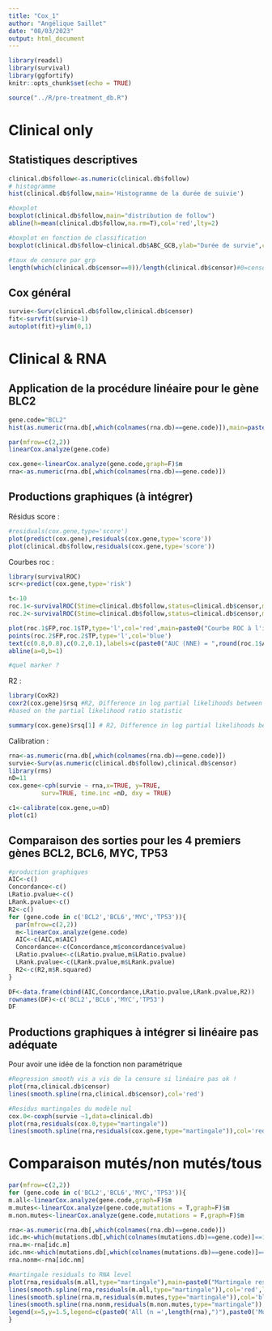 ```yaml
---
title: "Cox_1"
author: "Angélique Saillet"
date: "08/03/2023"
output: html_document
---
```


```r
library(readxl)
library(survival)
library(ggfortify)
knitr::opts_chunk$set(echo = TRUE)
```

```r
source("../R/pre-treatment_db.R")
```

# Clinical only

## Statistiques descriptives 

```r
clinical.db$follow<-as.numeric(clinical.db$follow)
# histogramme
hist(clinical.db$follow,main='Histogramme de la durée de suivie')

#boxplot
boxplot(clinical.db$follow,main="distribution de follow")
abline(h=mean(clinical.db$follow,na.rm=T),col='red',lty=2)

#boxplot en fonction de classification 
boxplot(clinical.db$follow~clinical.db$ABC_GCB,ylab="Durée de survie",col=c(3,4),main="boxplot de follow en fonction de ABC_GCB")#Données globales(i.e données non censurées et censurées)

#taux de censure par grp
length(which(clinical.db$censor==0))/length(clinical.db$censor)#0=censored, 1=no-censored
```

## Cox général 

```r
survie<-Surv(clinical.db$follow,clinical.db$censor)
fit<-survfit(survie~1)
autoplot(fit)+ylim(0,1)
```

# Clinical & RNA

## Application de la procédure linéaire pour le gène BLC2 

```r
gene.code="BCL2"
hist(as.numeric(rna.db[,which(colnames(rna.db)==gene.code)]),main=paste0("expression de ",gene.code," en log2"))
```

```r
par(mfrow=c(2,2))
linearCox.analyze(gene.code)
```

```r
cox.gene<-linearCox.analyze(gene.code,graph=F)$m
rna<-as.numeric(rna.db[,which(colnames(rna.db)==gene.code)])
```

## Productions graphiques (à intégrer)

Résidus score : 

```r
#residuals(cox.gene,type='score')
plot(predict(cox.gene),residuals(cox.gene,type='score'))
plot(clinical.db$follow,residuals(cox.gene,type='score'))
```


Courbes roc : 

```r
library(survivalROC)
scr<-predict(cox.gene,type='risk')

t<-10
roc.1<-survivalROC(Stime=clinical.db$follow,status=clinical.db$censor,marker=scr,predict.time=t,span=0.05)
roc.2<-survivalROC(Stime=clinical.db$follow,status=clinical.db$censor,marker=scr,predict.time=t,method="KM")

plot(roc.1$FP,roc.1$TP,type='l',col='red',main=paste0("Courbe ROC à l'instant t = ",t),ylab="TP",xlab="FP")
points(roc.2$FP,roc.2$TP,type='l',col='blue')
text(c(0.8,0.8),c(0.2,0.1),labels=c(paste0("AUC (NNE) = ",round(roc.1$AUC,3)),paste0("AUC (KM) = ",round(roc.2$AUC,3))),col=c('red','blue'))
abline(a=0,b=1)

#quel marker ? 
```


R2 : 

```r
library(CoxR2)
coxr2(cox.gene)$rsq #R2, Difference in log partial likelihoods between the fitted model and the null model with no regressors is divided by the number of uncensored events
#based on the partial likelihood ratio statistic

summary(cox.gene)$rsq[1] # R2, Difference in log partial likelihoods between the fitted model and the null model with no regressors is divided by the number of total observation (Nagelkirke)
```

Calibration : 

```r
rna<-as.numeric(rna.db[,which(colnames(rna.db)==gene.code)])
survie<-Surv(as.numeric(clinical.db$follow),clinical.db$censor)
library(rms)
nD=11
cox.gene<-cph(survie ~ rna,x=TRUE, y=TRUE, 
         surv=TRUE, time.inc =nD, dxy = TRUE)

c1<-calibrate(cox.gene,u=nD)
plot(c1)
```


## Comparaison des sorties pour les 4 premiers gènes BCL2, BCL6, MYC, TP53

```r
#production graphiques
AIC<-c()
Concordance<-c()
LRatio.pvalue<-c()
LRank.pvalue<-c()
R2<-c()
for (gene.code in c('BCL2','BCL6','MYC','TP53')){
  par(mfrow=c(2,2))
  m<-linearCox.analyze(gene.code)
  AIC<-c(AIC,m$AIC)
  Concordance<-c(Concordance,m$concordance$value)
  LRatio.pvalue<-c(LRatio.pvalue,m$LRatio.pvalue)
  LRank.pvalue<-c(LRank.pvalue,m$LRank.pvalue)
  R2<-c(R2,m$R.squared)
}

DF<-data.frame(cbind(AIC,Concordance,LRatio.pvalue,LRank.pvalue,R2))
rownames(DF)<-c('BCL2','BCL6','MYC','TP53')
DF
```


## Productions graphiques à intégrer si linéaire pas adéquate 

Pour avoir une idée de la fonction non paramétrique 

```r
#Regression smooth vis a vis de la censure si linéaire pas ok ! 
plot(rna,clinical.db$censor)
lines(smooth.spline(rna,clinical.db$censor),col='red')

#Residus martingales du modèle nul 
cox.0<-coxph(survie ~1,data=clinical.db)
plot(rna,residuals(cox.0,type="martingale"))
lines(smooth.spline(rna,residuals(cox.gene,type="martingale")),col='red')
```


# Comparaison mutés/non mutés/tous

```r
par(mfrow=c(2,2))
for (gene.code in c('BCL2','BCL6','MYC','TP53')){
m.all<-linearCox.analyze(gene.code,graph=F)$m
m.mutes<-linearCox.analyze(gene.code,mutations = T,graph=F)$m
m.non.mutes<-linearCox.analyze(gene.code,mutations = F,graph=F)$m

rna<-as.numeric(rna.db[,which(colnames(rna.db)==gene.code)])
idc.m<-which(mutations.db[,which(colnames(mutations.db)==gene.code)]==1)
rna.m<-rna[idc.m]
idc.nm<-which(mutations.db[,which(colnames(mutations.db)==gene.code)]==0)
rna.nonm<-rna[idc.nm]

#martingale residuals to RNA level
plot(rna,residuals(m.all,type="martingale"),main=paste0("Martingale residuals according to RNA level of ",gene.code),ylab="martingale residuals",col='white',ylim=c(-1.5,1.5))
lines(smooth.spline(rna,residuals(m.all,type="martingale")),col='red',lwd=2.5)
lines(smooth.spline(rna.m,residuals(m.mutes,type="martingale")),col='blue',lwd=2.5)
lines(smooth.spline(rna.nonm,residuals(m.non.mutes,type="martingale")),col='green',lwd=2.5)
legend(x=5,y=1.5,legend=c(paste0('All (n =',length(rna),")"),paste0('Mutés (n = ',length(rna.m)," = ",round((length(rna.m)/length(rna))*100,1),'%)'),paste0('Non mutés (n = ',length(rna.nonm)," = ",round((length(rna.nonm)/length(rna))*100,1),'%)')),lty=c(1,1,1),col=c('red','blue','green'))
}
```
 
 
 
 
 